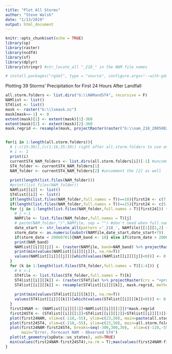 ```yaml
---
title: "Plot All Storms"
author: "Steve Walsh"
date: "1/13/2019"
output: html_document
---
```


```r
knitr::opts_chunk$set(echo = TRUE)
library(sp)
library(raster)
library(ncdf4)
library(sf)
library(dplyr)
library(stringr) #str_locate_all "_218_" in the NAM file names

# install.packages("rgdal", type = "source", configure.args="--with-gdal-config=/Library/Frameworks/GDAL.framework/unix/bin/gdal-config --with-proj-include=/Library/Frameworks/PROJ.framework/unix/include --with-proj-lib=/Library/Frameworks/PROJ.framework/unix/lib --with-proj-share=/Library/Frameworks/PROJ.framework/unix/share/proj --with-proj-data=/Library/Frameworks/PROJ.framework/unix/share/proj --with-data-copy=yes")
```

Plotting 39 Storms' Precipitation for First 24 Hours After Landfall

```r
all.storm.folders <- list.dirs("G:\\NAMandST4", recursive = F)
NAMlist <- list()
ST4list <- list()
mask <- raster("G:\\lsmask.nc")
mask[mask==-1] <- 0
extent(mask)[1] <- extent(mask)[1]-360
extent(mask)[2] <- extent(mask)[2]-360
mask.regrid <- resample(mask, projectRaster(raster("G:\\nam_218_20050829_1200_f012.grib"),crs = "+proj=longlat +datum=WGS84"), method='ngb')


for(i in 1:length(all.storm.folders)){
  # [-c(15:36)],[c(1:16,35:39)] right after all.storm.folders to use only the ones without jpeg2000 issue
  # i <- 1
  print(i)
  currentST4_NAM_folders <- list.dirs(all.storm.folders[i])[-1] #uncomment the [-1] when st4 and nam folders are together
  ST4_folder <- currentST4_NAM_folders[1]
  NAM_folder <- currentST4_NAM_folders[2] #uncomment the [2] as well
  
  print(length(list.files(NAM_folder)))
  #print(list.files(NAM_folder))
  NAMlist[[i]] <- list()
  ST4list[[i]] <- list()
  if(length(list.files(NAM_folder,full.names = T))==18){first24 <- c(7,8)} else 
  if(length(list.files(NAM_folder,full.names = T))==15){first24 <- c(5,6)} else {print("something went wrong"); next}
  for (j in 1:length(list.files(NAM_folder,full.names = T)[first24])) {
    # j <-1
    NAMfile <- list.files(NAM_folder,full.names = T)[j]
    # paste(NAM_folder,"/",NAMfile, sep = "") #don't need when full.names=T in list.dirs
    date_start <- str_locate_all(pattern ='_218_', NAMfile)[[1]][1,2] + 1
    storm_date <- as.numeric(substr(NAMfile,date_start,date_start+7))
    if(storm_date < 20060701){NAM_band <- 10} else if(storm_date > 20060701 && storm_date < 20170101){NAM_band <- 11} else {NAM_band <- 373}
    print(NAM_band)
    NAMlist[[i]][[j]] <- (raster(NAMfile, band=NAM_band) %>% projectRaster(crs = "+proj=longlat +datum=WGS84"))
    print(min(values(NAMlist[[i]][[j]]), na.rm=T))
    values(NAMlist[[i]][[j]])[which(values(NAMlist[[i]][[j]]<0))] <- 0 #change negative projected precipitation to 0
  }
  for (k in 1:length(list.files(ST4_folder,full.names = T)[1:4])) {
    # k <-1
    ST4file <- list.files(ST4_folder,full.names = T)[k]
    ST4list[[i]][[k]] <- (raster(ST4file) %>% projectRaster(crs = "+proj=longlat +datum=WGS84"))
    ST4list[[i]][[k]] <- resample(ST4list[[i]][[k]], mask.regrid, method = "bilinear")
    
    print(min(values(ST4list[[i]][[k]]), na.rm=T))
    values(ST4list[[i]][[k]])[which(values(ST4list[[i]][[k]]<0))] <- 0 #change negative projected precipitation to 0
  }
  first24NAM <- (NAMlist[[i]][[1]]+NAMlist[[i]][[2]])*mask.regrid
  first24ST4 <- (ST4list[[i]][[1]]+ST4list[[i]][[2]]+ST4list[[i]][[3]]+ST4list[[i]][[4]])*mask.regrid
  plot(first24NAM, xlim=c(-110,-55), ylim=c(23,50), main=paste(all.storm.folders[i],"NAM"));plot(st_geometry(spData::us_states), add=TRUE)
  plot(first24ST4, xlim=c(-110,-55), ylim=c(23,50), main=all.storm.folders[i]);plot(st_geometry(spData::us_states), add=TRUE)
  plot(first24NAM-first24ST4, breaks=seq(-300,300,30),  xlim=c(-110,-55), ylim=c(23,50),col=colorspace::diverge_hsv(20),
       main="Error, Forecast NAM - Observed ST4")
  plot(st_geometry(spData::us_states), add=TRUE)
  min(values(first24NAM-first24ST4),na.rm = T);max(values(first24NAM-first24ST4),na.rm = T)
}

```